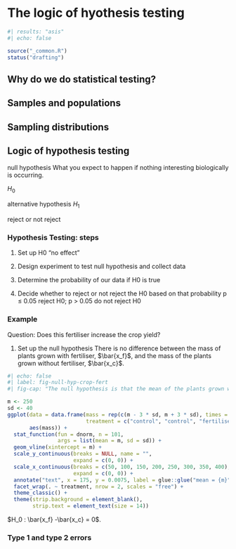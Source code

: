 # The logic of hyothesis testing
```r
#| results: "asis"
#| echo: false

source("_common.R")
status("drafting")
```

## Why do we do statistical testing?


## Samples and populations


## Sampling distributions


## Logic of hypothesis testing

null hypothesis What you expect to happen if nothing
interesting biologically is occurring.

$H_0$

alternative hypothesis $H_1$

reject or not reject


### Hypothesis Testing: steps

1.  Set up H0 “no effect”

2.  Design experiment to test null hypothesis and collect data

3.  Determine the probability of our data if H0 is true

4.  Decide whether to reject or not reject the H0 based on that probability p ≤ 0.05 reject H0; p > 0.05 do not reject H0


### Example

Question: Does this fertiliser increase the crop yield?

1.  Set up the null hypothesis
    There is no difference between the mass of plants grown with fertiliser, $\bar{x_f}$, and the mass of the plants grown without fertiliser, $\bar{x_c}$.


```r
#| echo: false
#| label: fig-null-hyp-crop-fert
#| fig-cap: "The null hypothesis is that the mean of the plants grown with fertiliser is the same as those grown without fertiliser (the control)."

m <- 250
sd <- 40
ggplot(data = data.frame(mass = rep(c(m - 3 * sd, m + 3 * sd), times = 2),
                         treatment = c("control", "control", "fertiliser", "fertiliser")),
       aes(mass)) +
  stat_function(fun = dnorm, n = 101, 
                args = list(mean = m, sd = sd)) +
  geom_vline(xintercept = m) +
  scale_y_continuous(breaks = NULL, name = "",
                     expand = c(0, 0)) +
  scale_x_continuous(breaks = c(50, 100, 150, 200, 250, 300, 350, 400),
                     expand = c(0, 0)) + 
  annotate("text", x = 175, y = 0.0075, label = glue::glue("mean = {m}")) +
  facet_wrap(. ~ treatment, nrow = 2, scales = "free") +
  theme_classic() +
  theme(strip.background = element_blank(),
        strip.text = element_text(size = 14))
```


$H_0 : \bar{x_f} -\bar{x_c} = 0$.


### Type 1 and type 2 errors